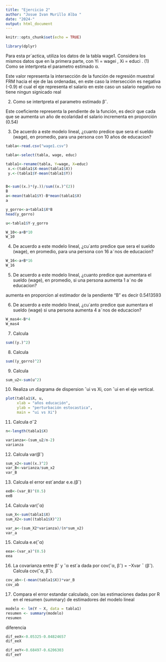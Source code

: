 ```yaml
---
title: "Ejercicio 2"
author: "Josue Ivan Murillo Alba "
date: "2024-"
output: html_document
---
```


```r
knitr::opts_chunk$set(echo = TRUE)
```

```r
library(dplyr)

```
Para esta pr´actica, utiliza los datos de la tabla wage1.
Considera los mismos datos que en la primera parte, con Yi = wagei
, Xi = educi
.
(1) Como se intertpreta el parametro estimado α.

Este valor representa la intersección de la función de regresión muestral FRM 
hacia el eje de las ordenadas, en este caso la intersección es negativa (-0.9) el cual 
el eje representa el salario en este caso un salario negativo no tiene ningun 
signicado real

(2) Como se intertpreta el parametro estimado βˆ.

Este coeficiente representa la pendiente de la función, es decir que cada que se aumenta un 
año de ecolaridad el salario incrementa en proporción (0.54)


(3) De acuerdo a este modelo lineal, ¿cuanto predice que sera el sueldo (wage),
en promedio, para una persona con 10 años de educacion?

```r
tabla<-read.csv("wage1.csv")

tabla<-select(tabla, wage, educ)

tabla1<-rename(tabla, Y=wage, X=educ)
 x.<-(tabla1$X-mean(tabla1$X))
 y.<-(tabla1$Y-mean(tabla1$Y))


B<-sum((x.)*(y.))/sum((x.)^(2))
B
a<-mean(tabla1$Y)-B*mean(tabla1$X)
a

y_gorro<-a+tabla1$X*B
head(y_gorro)

u<-tabla1$Y-y_gorro


```

```r
W_10<-a+B*10
W_10
```

(4) De acuerdo a este modelo lineal, ¿cu´anto predice que sera el sueldo (wage),
en promedio, para una persona con 16 a˜nos de educacion?

```r
W_16<-a+B*16
W_16
```
(5) De acuerdo a este modelo lineal, ¿cuanto predice que aumentara el sueldo
(wage), en promedio, si una persona aumenta 1 a˜no de educacion?


aumenta en proporcion al estimador de la pendiente "B" es decir 0.5413593

(6) De acuerdo a este modelo lineal, ¿cu´anto predice que aumentara el sueldo
(wage) si una persona aumenta 4 a˜nos de educacion?

```r
W_mas4<-B*4
W_mas4
```

(7) Calcula 
```r
sum((y.)^2)
```


(8) Calcula 

```r
sum((y_gorro)^2)
```
(9) Calcula

```r
sum_u2<-sum(u^2)
```
(10) Realiza un diagrama de dispersion ˆui vs Xi, con ˆui en el eje vertical.

```r
plot(tabla1$X, u, 
     xlab = "años educación", 
     ylab = "perturbación estocastica",
     main = "ui vs Xi")
```

(11) Calcula σˆ2

```r
n<-length(tabla1$X)

varianza<-(sum_u2/n-2)
varianza


```


(12) Calcula var(βˆ)

```r
sum_x2<-sum((x.)^2)
var_B<-varianza/sum_x2
var_B


```

(13) Calcula el error est´andar e.e.(βˆ)

```r
eeB<-(var_B)^(0.5)
eeB
```


(14) Calcula var(ˆα)

```r

sum_X<-sum(tabla1$X)
sum_X2<-sum((tabla1$X)^2)

var_a<-(sum_X2*varianza)/(n*sum_x2)
var_a
```

(15) Calcula e.e(ˆα)

```r
eea<-(var_a)^(0.5)
eea
```


(16) La covarianza entre βˆ y ˆα est´a dada por cov(ˆα, βˆ) = −Xvar ¯ (βˆ).
Calcula cov(ˆα, βˆ).

```r
cov_ab<-(-mean(tabla1$X))*var_B
cov_ab
```
(17) Compara el error estandar calculado, con las estimaciones dadas por R en el
resumen (summary) de estimadores del modelo lineal

```r
modelo <- lm(Y ~ X, data = tabla1)
resumen <- summary(modelo)
resumen
```

diferencia
```r
dif_eeX<-0.05325-0.04824657
dif_eeX

dif_eeY<-0.68497-0.6206303
dif_eeY
```










